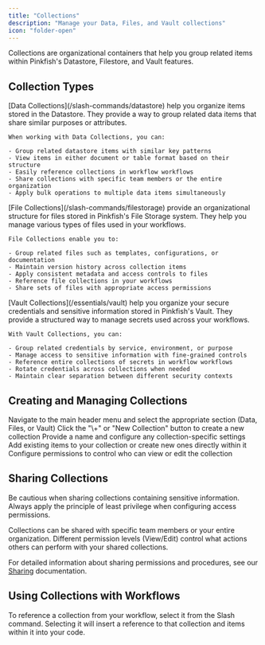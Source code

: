 ```yaml
---
title: "Collections"
description: "Manage your Data, Files, and Vault collections"
icon: "folder-open"
---
```


Collections are organizational containers that help you group related items within Pinkfish's Datastore, Filestore, and Vault features.

## Collection Types

<Tabs>
  <Tab title="Data Collections">
    [Data Collections](/slash-commands/datastore) help you organize items stored in the Datastore. They provide a way to group related data items that share similar purposes or attributes.

    When working with Data Collections, you can:

    - Group related datastore items with similar key patterns
    - View items in either document or table format based on their structure
    - Easily reference collections in workflow workflows
    - Share collections with specific team members or the entire organization
    - Apply bulk operations to multiple data items simultaneously

  </Tab>
  <Tab title="File Collections">
    [File Collections](/slash-commands/filestorage) provide an organizational structure for files stored in Pinkfish's File Storage system. They help you manage various types of files used in your workflows.

    File Collections enable you to:

    - Group related files such as templates, configurations, or documentation
    - Maintain version history across collection items
    - Apply consistent metadata and access controls to files
    - Reference file collections in your workflows
    - Share sets of files with appropriate access permissions

  </Tab>
  <Tab title="Vault Collections">
    [Vault Collections](/essentials/vault) help you organize your secure credentials and sensitive information stored in Pinkfish's Vault. They provide a structured way to manage secrets used across your workflows.

    With Vault Collections, you can:

    - Group related credentials by service, environment, or purpose
    - Manage access to sensitive information with fine-grained controls
    - Reference entire collections of secrets in workflow workflows
    - Rotate credentials across collections when needed
    - Maintain clear separation between different security contexts

  </Tab>
</Tabs>

## Creating and Managing Collections

<Steps>
  <Step title="Access Collections">
    Navigate to the main header menu and select the appropriate section (Data,
    Files, or Vault)
  </Step>
  <Step title="Create a Collection">
    Click the "\+" or "New Collection" button to create a new collection
  </Step>
  <Step title="Name and Configure">
    Provide a name and configure any collection-specific settings
  </Step>
  <Step title="Add Items">
    Add existing items to your collection or create new ones directly within it
  </Step>
  <Step title="Manage Access">
    Configure permissions to control who can view or edit the collection
  </Step>
</Steps>

## Sharing Collections

<Warning>
  Be cautious when sharing collections containing sensitive information. Always
  apply the principle of least privilege when configuring access permissions.
</Warning>

Collections can be shared with specific team members or your entire organization. Different permission levels (View/Edit) control what actions others can perform with your shared collections.

For detailed information about sharing permissions and procedures, see our [Sharing](/essentials/sharing) documentation.

## Using Collections with Workflows

To reference a collection from your workflow, select it from the Slash command. Selecting it will insert a reference to that collection and items within it into your code.
